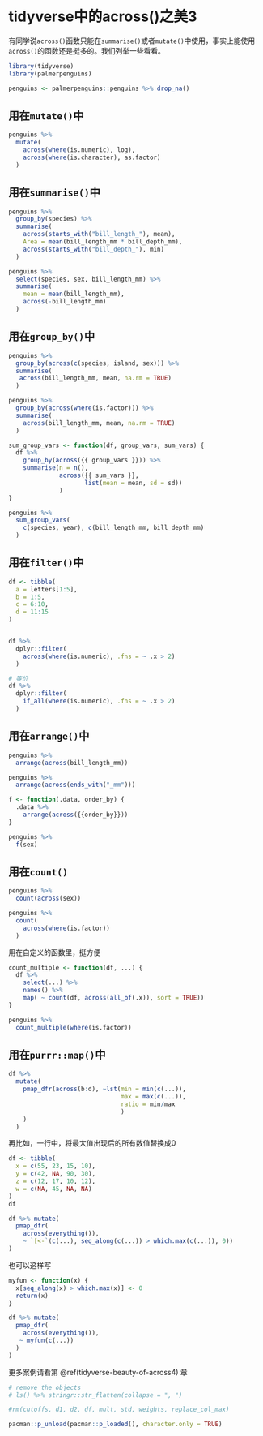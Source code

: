 # tidyverse中的across()之美3 {#tidyverse-beauty-of-across3}



有同学说`across()`函数只能在`summarise()`或者`mutate()`中使用，事实上能使用`across()`的函数还是挺多的。我们列举一些看看。

```r
library(tidyverse)
library(palmerpenguins)

penguins <- palmerpenguins::penguins %>% drop_na()
```



## 用在`mutate()`中

```r
penguins %>%
  mutate(
    across(where(is.numeric), log),
    across(where(is.character), as.factor)
  )
```





## 用在`summarise()`中

```r
penguins %>% 
  group_by(species) %>%
  summarise(
    across(starts_with("bill_length_"), mean),
    Area = mean(bill_length_mm * bill_depth_mm),
    across(starts_with("bill_depth_"), min)
  )
```


```r
penguins %>% 
  select(species, sex, bill_length_mm) %>% 
  summarise(
    mean = mean(bill_length_mm),
    across(-bill_length_mm)
  )
```



## 用在`group_by()`中

```r
penguins %>% 
  group_by(across(c(species, island, sex))) %>% 
  summarise(
   across(bill_length_mm, mean, na.rm = TRUE)
  )
```



```r
penguins %>% 
  group_by(across(where(is.factor))) %>% 
  summarise(
    across(bill_length_mm, mean, na.rm = TRUE)
  )
```


```r
sum_group_vars <- function(df, group_vars, sum_vars) {
  df %>% 
    group_by(across({{ group_vars }})) %>% 
    summarise(n = n(), 
              across({{ sum_vars }}, 
                     list(mean = mean, sd = sd))
              )
}

penguins %>% 
  sum_group_vars(
    c(species, year), c(bill_length_mm, bill_depth_mm)
  )
```


## 用在`filter()`中

```r
df <- tibble(
  a = letters[1:5],
  b = 1:5,
  c = 6:10,
  d = 11:15
)


df %>%
  dplyr::filter(
    across(where(is.numeric), .fns = ~ .x > 2)
  )
```


```r
# 等价
df %>%
  dplyr::filter(
    if_all(where(is.numeric), .fns = ~ .x > 2)
  )
```




## 用在`arrange()`中

```r
penguins %>% 
  arrange(across(bill_length_mm))
```


```r
penguins %>% 
  arrange(across(ends_with("_mm")))
```


```r
f <- function(.data, order_by) {
  .data %>%
    arrange(across({{order_by}}))
}

penguins %>% 
  f(sex)
```



## 用在`count()`

```r
penguins %>% 
  count(across(sex))
```


```r
penguins %>% 
  count(
    across(where(is.factor))
  )
```


用在自定义的函数里，挺方便
```r
count_multiple <- function(df, ...) {
  df %>% 
    select(...) %>% 
    names() %>% 
    map( ~ count(df, across(all_of(.x)), sort = TRUE))
}

penguins %>%
  count_multiple(where(is.factor))
```



## 用在`purrr::map()`中

```r
df %>% 
  mutate(
    pmap_dfr(across(b:d), ~lst(min = min(c(...)), 
                               max = max(c(...)), 
                               ratio = min/max
                               )
    )
  )
```



再比如，一行中，将最大值出现后的所有数值替换成0

```r
df <- tibble(
  x = c(55, 23, 15, 10),
  y = c(42, NA, 90, 30),
  z = c(12, 17, 10, 12),
  w = c(NA, 45, NA, NA)
)
df

df %>% mutate(
  pmap_dfr(
    across(everything()), 
    ~ `[<-`(c(...), seq_along(c(...)) > which.max(c(...)), 0))
)
```

也可以这样写
```r
myfun <- function(x) {
  x[seq_along(x) > which.max(x)] <- 0
  return(x)
}

df %>% mutate(
  pmap_dfr(
    across(everything()), 
   ~ myfun(c(...))
  )
)
```

更多案例请看第 \@ref(tidyverse-beauty-of-across4) 章



```r
# remove the objects
# ls() %>% stringr::str_flatten(collapse = ", ")

#rm(cutoffs, d1, d2, df, mult, std, weights, replace_col_max)
```



```r
pacman::p_unload(pacman::p_loaded(), character.only = TRUE)
```



